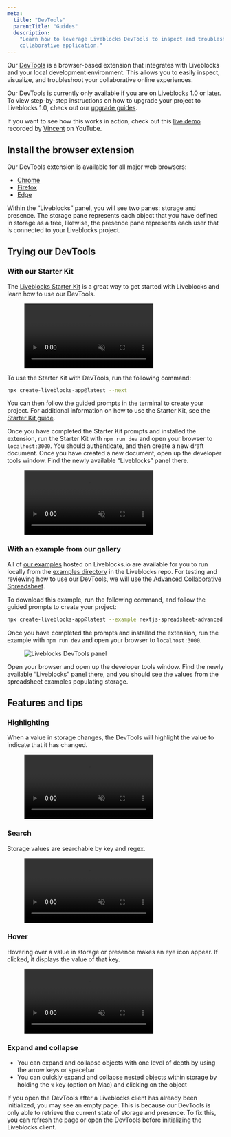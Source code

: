 ```yaml
---
meta:
  title: "DevTools"
  parentTitle: "Guides"
  description:
    "Learn how to leverage Liveblocks DevTools to inspect and troubleshoot your
    collaborative application."
---
```


Our [DevTools](/devtools) is a browser-based extension that integrates with
Liveblocks and your local development environment. This allows you to easily
inspect, visualize, and troubleshoot your collaborative online experiences.

Our DevTools is currently only available if you are on Liveblocks 1.0 or later.
To view step-by-step instructions on how to upgrade your project to Liveblocks
1.0, check out our [upgrade guides](/guides/upgrading/).

<Banner title="Live demo video">

If you want to see how this works in action, check out this
[live demo](https://www.youtube.com/watch?v=-6Jxejp0iuw) recorded by
[Vincent](https://twitter.com/nvie) on YouTube.

</Banner>

## Install the browser extension

Our DevTools extension is available for all major web browsers:

- [Chrome](https://chrome.google.com/webstore/detail/liveblocks-devtools/iiagocfmmhknpdalddkbiejnfmbmlffk)
- [Firefox](https://addons.mozilla.org/en-US/firefox/addon/liveblocks-devtools/)
- [Edge](https://microsoftedge.microsoft.com/addons/detail/liveblocks-devtools/hfecmmnilleegmjaegkjjklnjbgadikg)

Within the “Liveblocks” panel, you will see two panes: storage and presence. The
storage pane represents each object that you have defined in storage as a tree,
likewise, the presence pane represents each user that is connected to your
Liveblocks project.

## Trying our DevTools

### With our Starter Kit

The [Liveblocks Starter Kit](/starter-kit) is a great way to get started with
Liveblocks and learn how to use our DevTools.

<Figure>
  <video autoPlay loop muted playsInline>
    <source
      src="/images/docs/devtools/liveblocks-devtools-starter-kit.mp4"
      type="video/mp4"
    />
  </video>
</Figure>
To use the Starter Kit with DevTools, run the following command:

```bash
npx create-liveblocks-app@latest --next
```

You can then follow the guided prompts in the terminal to create your project.
For additional information on how to use the Starter Kit, see the
[Starter Kit guide](docs/guides/nextjs-starter-kit).

Once you have completed the Starter Kit prompts and installed the extension, run
the Starter Kit with `npm run dev` and open your browser to `localhost:3000`. You
should authenticate, and then create a new draft document. Once you have created a
 new document, open up the developer tools window. Find
the newly available “Liveblocks” panel there.

<Figure>
  <video autoPlay loop muted playsInline>
    <source
      src="/images/docs/devtools/liveblocks-starter-dev.mp4"
      type="video/mp4"
    />
  </video>
</Figure>

### With an example from our gallery

All of [our examples](/examples) hosted on Liveblocks.io are available for you to run locally
from the
[examples directory](https://github.com/liveblocks/liveblocks/tree/main/examples)
in the Liveblocks repo. For testing and reviewing how to use our DevTools, we
will use the
[Advanced Collaborative Spreadsheet](https://liveblocks.io/examples/collaborative-spreadsheet-advanced/nextjs).

To download this example, run the following command, and follow the guided prompts to create
 your project:

```bash
npx create-liveblocks-app@latest --example nextjs-spreadsheet-advanced
```

Once you have completed the prompts and installed the extension, run
the example with `npm run dev` and open your browser to `localhost:3000`.

<Figure highlight={false}>
  <Image
    src="/images/docs/devtools/spreadsheet-example.png"
    alt="Liveblocks DevTools panel"
    layout="responsive"
    width={730}
    height={504}
    quality={90}
  />
</Figure>

Open your browser and open up the developer tools window. Find the newly
available “Liveblocks” panel there, and you should see the values from the spreadsheet
examples populating storage.

## Features and tips

### Highlighting

When a value in storage changes, the DevTools will highlight the value to
indicate that it has changed.

<Figure>
  <video autoPlay loop muted playsInline>
    <source
      src="/images/docs/devtools/highlight-changes.mp4"
      type="video/mp4"
    />
  </video>
</Figure>

### Search

Storage values are searchable by key and regex.

<Figure>
  <video autoPlay loop muted playsInline>
    <source src="/images/docs/devtools/search-regex.mp4" type="video/mp4" />
  </video>
</Figure>

### Hover

Hovering over a value in storage or presence makes an eye icon appear. If
clicked, it displays the value of that key.

<Figure>
  <video autoPlay loop muted playsInline>
    <source src="/images/docs/devtools/expand-tooltip.mp4" type="video/mp4" />
  </video>
</Figure>

### Expand and collapse

- You can expand and collapse objects with one level of depth by using the arrow
  keys or spacebar
- You can quickly expand and collapse nested objects within storage by holding
  the `⌥` key (option on Mac) and clicking on the object

<Banner title="Initialization">

If you open the DevTools after a Liveblocks client has already been initialized, you
may see an empty page. This is because our DevTools is only able to retrieve the
current state of storage and presence. To fix this, you can refresh the page or
open the DevTools before initializing the Liveblocks client.

</Banner>
